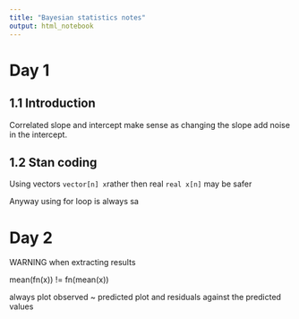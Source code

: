 ```yaml
---
title: "Bayesian statistics notes"
output: html_notebook
---
```


# Day 1

## 1.1 Introduction

Correlated slope and intercept make sense as changing the slope add noise in the intercept.

## 1.2 Stan coding

Using vectors `vector[n] x`rather then real `real x[n]` may be safer

Anyway using for loop is always sa

# Day 2

WARNING when extracting results

mean(fn(x)) != fn(mean(x))

always plot observed \~ predicted plot and residuals against the predicted values
